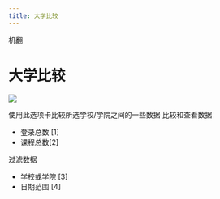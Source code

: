 ```yaml
--- 
title: 大学比较
--- 
```


机翻
# 大学比较

![](/img/ulearning/admin/college-comparision01.png)

 使用此选项卡比较所选学校/学院之间的一些数据 
 比较和查看数据 
 - 登录总数 [1] 
 - 课程总数[2] 

 过滤数据 
 - 学校或学院 [3] 
 - 日期范围 [4]

